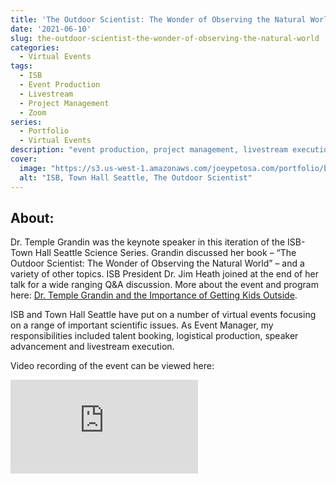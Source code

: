 ```yaml
---
title: 'The Outdoor Scientist: The Wonder of Observing the Natural World'
date: '2021-06-10'
slug: the-outdoor-scientist-the-wonder-of-observing-the-natural-world
categories:
  - Virtual Events
tags:
  - ISB
  - Event Production
  - Livestream
  - Project Management
  - Zoom
series:
  - Portfolio
  - Virtual Events
description: "event production, project management, livestream execution"
cover:
  image: "https://s3.us-west-1.amazonaws.com/joeypetosa.com/portfolio/banner_th_grandin.png"
  alt: "ISB, Town Hall Seattle, The Outdoor Scientist"
---
```


## About:  
Dr. Temple Grandin was the keynote speaker in this iteration of the ISB-Town 
Hall Seattle Science Series. Grandin discussed her book – “The Outdoor 
Scientist: The Wonder of Observing the Natural World” – and a variety of other 
topics. ISB President Dr. Jim Heath joined at the end of her talk for a wide 
ranging Q&A discussion. More about the event and program here: 
[Dr. Temple Grandin and the Importance of Getting Kids Outside](https://isbscience.org/news/2021/06/11/dr-temple-grandin-and-the-importance-of-getting-kids-outside/).  

ISB and Town Hall Seattle have put on a number of virtual events focusing on a 
range of important scientific issues. As Event Manager, my responsibilities
included talent booking, logistical production, speaker advancement and 
livestream execution.  

Video recording of the event can be viewed here:  


<div id="videocontainer">
  <div class="container">
<iframe src="https://www.youtube-nocookie.com/embed/vkYZFzRSXsU" title="YouTube video player" frameborder="0" allow="accelerometer; autoplay; clipboard-write; encrypted-media; gyroscope; picture-in-picture" allowfullscreen class="video"></iframe>
  </div>
</div>
